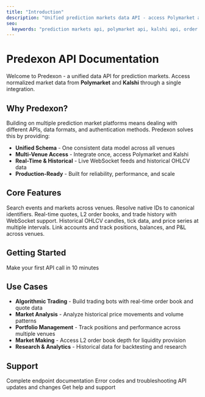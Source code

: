 ```yaml
---
title: "Introduction"
description: "Unified prediction markets data API - access Polymarket and Kalshi with one schema."
seo:
  keywords: "prediction markets api, polymarket api, kalshi api, order book api, quotes api, ohlcv, tick data, sports prediction markets"
---
```


# Predexon API Documentation

Welcome to Predexon - a unified data API for prediction markets. Access normalized market data from **Polymarket** and **Kalshi** through a single integration.

## Why Predexon?

Building on multiple prediction market platforms means dealing with different APIs, data formats, and authentication methods. Predexon solves this by providing:

- **Unified Schema** - One consistent data model across all venues
- **Multi-Venue Access** - Integrate once, access Polymarket and Kalshi
- **Real-Time & Historical** - Live WebSocket feeds and historical OHLCV data
- **Production-Ready** - Built for reliability, performance, and scale

## Core Features

<CardGroup cols={2}>
  <Card title="Discovery API" icon="magnifying-glass" href="/pages/discovery/overview">
    Search events and markets across venues. Resolve native IDs to canonical identifiers.
  </Card>
  <Card title="Live Data API" icon="chart-line" href="/pages/live-data/overview">
    Real-time quotes, L2 order books, and trade history with WebSocket support.
  </Card>
  <Card title="Time Series API" icon="clock" href="/pages/time-series/overview">
    Historical OHLCV candles, tick data, and price series at multiple intervals.
  </Card>
  <Card title="Portfolio API" icon="wallet" href="/pages/portfolio/overview">
    Link accounts and track positions, balances, and P&L across venues.
  </Card>
</CardGroup>

## Getting Started

<Card title="Quickstart Guide" icon="rocket" href="/quickstart" horizontal>
  Make your first API call in 10 minutes
</Card>

## Use Cases

- **Algorithmic Trading** - Build trading bots with real-time order book and quote data
- **Market Analysis** - Analyze historical price movements and volume patterns
- **Portfolio Management** - Track positions and performance across multiple venues
- **Market Making** - Access L2 order book depth for liquidity provision
- **Research & Analytics** - Historical data for backtesting and research

## Support

<CardGroup cols={2}>
  <Card title="API Reference" icon="code" href="/api-reference/introduction">
    Complete endpoint documentation
  </Card>
  <Card title="Error Reference" icon="triangle-exclamation" href="/support/errors">
    Error codes and troubleshooting
  </Card>
  <Card title="Changelog" icon="clock-rotate-left" href="/support/changelog">
    API updates and changes
  </Card>
  <Card title="Contact Us" icon="envelope" href="/support/contact">
    Get help and support
  </Card>
</CardGroup>
